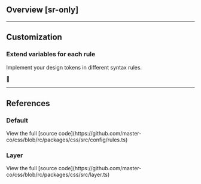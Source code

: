 ## Overview [sr-only]
<Overview />

---

## Customization
### Extend variables for each rule
Implement your design tokens in different syntax rules.

🚧

---

## References
### Default
<Default />
View the full [source code](https://github.com/master-co/css/blob/rc/packages/css/src/config/rules.ts)

### Layer
<LayerReference />
View the full [source code](https://github.com/master-co/css/blob/rc/packages/css/src/layer.ts)